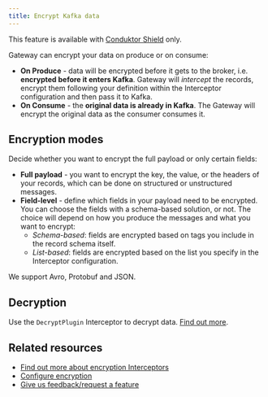 ```yaml
---
title: Encrypt Kafka data
---
```


<Check>This feature is available with [Conduktor Shield](https://conduktor.io/shield) only.</Check>

Gateway can encrypt your data on produce or on consume:

- **On Produce** - data will be encrypted before it gets to the broker, i.e. **encrypted before it enters Kafka**. Gateway will _intercept_ the records, encrypt them following your definition within the Interceptor configuration and then pass it to Kafka.
- **On Consume** - the **original data is already in Kafka**. The Gateway will encrypt the original data as the consumer consumes it.

## Encryption modes

Decide whether you want to encrypt the full payload or only certain fields:

- **Full payload** - you want to encrypt the key, the value, or the headers of your records, which can be done on structured or unstructured messages.
- **Field-level** - define which fields in your payload need to be encrypted. You can choose the fields with a schema-based solution, or not. The choice will depend on how you produce the messages and what you want to encrypt:
  - _Schema-based_: fields are encrypted based on tags you include in the record schema itself.
  - _List-based_: fields are encrypted based on the list you specify in the Interceptor configuration.

We support Avro, Protobuf and JSON.

## Decryption

Use the `DecryptPlugin` Interceptor to decrypt data. [Find out more](/guide/tutorials/configure-encryption/#configure-decryption).

## Related resources

- [Find out more about encryption Interceptors](/guide/reference/interceptor-reference/#encryption-interceptor)
- [Configure encryption](/guide/tutorials/configure-encryption)
- [Give us feedback/request a feature](https://conduktor.io/roadmap)
